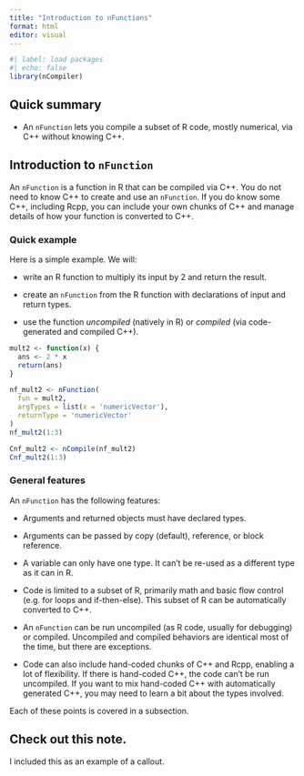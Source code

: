 ```yaml
---
title: "Introduction to nFunctions"
format: html
editor: visual
---
```


```r
#| label: load packages
#| echo: false
library(nCompiler)
```

## Quick summary

-   An `nFunction` lets you compile a subset of R code, mostly numerical, via C++ without knowing C++.

## Introduction to `nFunction`

An `nFunction` is a function in R that can be compiled via C++. You do not need to know C++ to create and use an `nFunction`. If you do know some C++, including Rcpp, you can include your own chunks of C++ and manage details of how your function is converted to C++.

### Quick example

Here is a simple example. We will:

-   write an R function to multiply its input by 2 and return the result.

-   create an `nFunction` from the R function with declarations of input and return types.

-   use the function *uncompiled* (natively in R) or *compiled* (via code-generated and compiled C++).

```r
mult2 <- function(x) {
  ans <- 2 * x
  return(ans)
}

nf_mult2 <- nFunction(
  fun = mult2,
  argTypes = list(x = 'numericVector'),
  returnType = 'numericVector'
)
nf_mult2(1:3)

Cnf_mult2 <- nCompile(nf_mult2)
Cnf_mult2(1:3)
```

### General features

An `nFunction` has the following features:

-   Arguments and returned objects must have declared types.

-   Arguments can be passed by copy (default), reference, or block reference.

-   A variable can only have one type. It can't be re-used as a different type as it can in R.

-   Code is limited to a subset of R, primarily math and basic flow control (e.g. for loops and if-then-else). This subset of R can be automatically converted to C++.

-   An `nFunction` can be run uncompiled (as R code, usually for debugging) or compiled. Uncompiled and compiled behaviors are identical most of the time, but there are exceptions.

-   Code can also include hand-coded chunks of C++ and Rcpp, enabling a lot of flexibility. If there is hand-coded C++, the code can't be run uncompiled. If you want to mix hand-coded C++ with automatically generated C++, you may need to learn a bit about the types involved.

Each of these points is covered in a subsection.

::: {.callout-note appearance="default" collapse="true"}
## Check out this note.

I included this as an example of a callout.
:::
